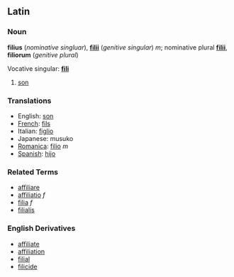 ==Latin==
===Noun===
'''filius''' (''nominative singluar''), '''[[filii]]''' (''genitive singular'') ''m''; nominative plural '''[[filii]]''',  '''filiorum''' (''genitive plural'')

Vocative singular: '''[[fili]]'''

# [[son]]

===Translations===
*English: [[son]]
*[[French]]: [[fils]]
*Italian: [[figlio]]
*Japanese: musuko
*[[Romanica]]: [[filio]] ''m''
*[[Spanish]]: [[hijo]]

===Related Terms===
*[[affiliare]]
*[[affiliatio]] ''f''
*[[filia]] ''f''
*[[filialis]]

===English Derivatives===
*[[affiliate]]
*[[affiliation]]
*[[filial]]
*[[filicide]]